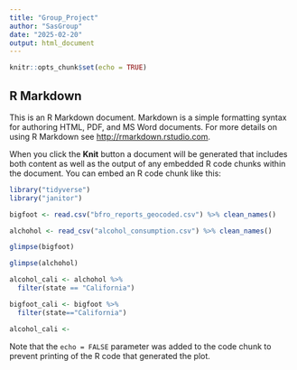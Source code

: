 ```yaml
---
title: "Group_Project"
author: "SasGroup"
date: "2025-02-20"
output: html_document
---
```


```r
knitr::opts_chunk$set(echo = TRUE)
```

## R Markdown

This is an R Markdown document. Markdown is a simple formatting syntax for authoring HTML, PDF, and MS Word documents. For more details on using R Markdown see <http://rmarkdown.rstudio.com>.

When you click the **Knit** button a document will be generated that includes both content as well as the output of any embedded R code chunks within the document. You can embed an R code chunk like this:

```r
library("tidyverse")
library("janitor")
```


```r
bigfoot <- read.csv("bfro_reports_geocoded.csv") %>% clean_names()
```


```r
alchohol <- read_csv("alcohol_consumption.csv") %>% clean_names()
```

```r
glimpse(bigfoot)
```

```r
glimpse(alchohol)
```


```r
alcohol_cali <- alchohol %>% 
  filter(state == "California")

bigfoot_cali <- bigfoot %>%
  filter(state=="California")
```


```r
alcohol_cali <- 
```







Note that the `echo = FALSE` parameter was added to the code chunk to prevent printing of the R code that generated the plot.
